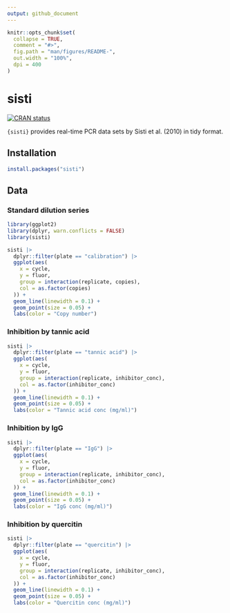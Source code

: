 ```yaml
---
output: github_document
---
```


<!-- README.md is generated from README.Rmd. Please edit that file -->

```r
knitr::opts_chunk$set(
  collapse = TRUE,
  comment = "#>",
  fig.path = "man/figures/README-",
  out.width = "100%",
  dpi = 400
)
```

# sisti

<!-- badges: start -->
[![CRAN status](https://www.r-pkg.org/badges/version/sisti)](https://CRAN.R-project.org/package=sisti)
<!-- badges: end -->

`{sisti}` provides real-time PCR data sets by Sisti et al. (2010) in tidy
format.

## Installation

``` r
install.packages("sisti")
```

## Data

### Standard dilution series

```r
library(ggplot2)
library(dplyr, warn.conflicts = FALSE)
library(sisti)

sisti |>
  dplyr::filter(plate == "calibration") |>
  ggplot(aes(
    x = cycle,
    y = fluor,
    group = interaction(replicate, copies),
    col = as.factor(copies)
  )) +
  geom_line(linewidth = 0.1) +
  geom_point(size = 0.05) +
  labs(color = "Copy number")
```

### Inhibition by tannic acid

```r
sisti |>
  dplyr::filter(plate == "tannic acid") |>
  ggplot(aes(
    x = cycle,
    y = fluor,
    group = interaction(replicate, inhibitor_conc),
    col = as.factor(inhibitor_conc)
  )) +
  geom_line(linewidth = 0.1) +
  geom_point(size = 0.05) +
  labs(color = "Tannic acid conc (mg/ml)")
```

### Inhibition by IgG

```r
sisti |>
  dplyr::filter(plate == "IgG") |>
  ggplot(aes(
    x = cycle,
    y = fluor,
    group = interaction(replicate, inhibitor_conc),
    col = as.factor(inhibitor_conc)
  )) +
  geom_line(linewidth = 0.1) +
  geom_point(size = 0.05) +
  labs(color = "IgG conc (mg/ml)")
```

### Inhibition by quercitin

```r
sisti |>
  dplyr::filter(plate == "quercitin") |>
  ggplot(aes(
    x = cycle,
    y = fluor,
    group = interaction(replicate, inhibitor_conc),
    col = as.factor(inhibitor_conc)
  )) +
  geom_line(linewidth = 0.1) +
  geom_point(size = 0.05) +
  labs(color = "Quercitin conc (mg/ml)")
```


